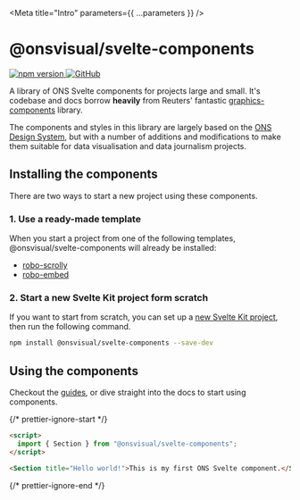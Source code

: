 
<Meta title="Intro" parameters={{ ...parameters }} />

# @onsvisual/svelte-components

<p>
  <a href="https://www.npmjs.com/package/@onsvisual/svelte-components">
    <img
      src="https://badge.fury.io/js/@reuters-graphics%2Fgraphics-components.svg"
      alt="npm version"
      style={{ display: "inline-block", margin: "0 5px 0 0" }}
    />
  </a>
  <a href="https://github.com/onsvisual/svelte-components">
    <img
      src="https://badgen.net/badge/icon/GitHub?icon=github&label"
      alt="GitHub"
      style={{ display: "inline-block", margin: "0 5px 0 0" }}
    />
  </a>
</p>

A library of ONS Svelte components for projects large and small. It's codebase and docs borrow **heavily** from Reuters' fantastic [graphics-components](https://github.com/reuters-graphics/graphics-components) library.

The components and styles in this library are largely based on the [ONS Design System](https://service-manual.ons.gov.uk/design-system/), but with a number of additions and modifications to make them suitable for data visualisation and data journalism projects.

## Installing the components

There are two ways to start a new project using these components.

### 1. Use a ready-made template

When you start a project from one of the following templates, @onsvisual/svelte-components will already be installed:

- [robo-scrolly](https://github.com/ONSvisual/robo-scrolly)
- [robo-embed](https://github.com/ONSvisual/robo-embed)

### 2. Start a new Svelte Kit project form scratch

If you want to start from scratch, you can set up a [new Svelte Kit project](https://kit.svelte.dev/docs/creating-a-project), then run the following command.

```bash
npm install @onsvisual/svelte-components --save-dev
```

## Using the components

Checkout the [guides](?path=/docs/guides-using-these-docs--page), or dive straight into the docs to start using components.

{/* prettier-ignore-start */}
```html
<script>
  import { Section } from "@onsvisual/svelte-components";
</script>

<Section title="Hello world!">This is my first ONS Svelte component.</Section>
```
{/* prettier-ignore-end */}
